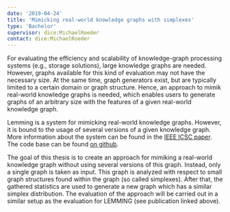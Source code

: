 ```yaml
---
date: '2019-04-24'
title: 'Mimicking real-world knowledge graphs with simplexes'
type: 'Bachelor'
supervisor: dice:MichaelRoeder
contact: dice:MichaelRoeder
---
```


For evaluating the efficiency and scalability of knowledge-graph processing systems (e.g., storage solutions), large knowledge graphs are needed. However, graphs available for this kind of evaluation may not have the necessary size. At the same time, graph generators exist, but are typically limited to a certain domain or graph structure. Hence, an approach to mimik real-world knowledge graphs is needed, which enables users to generate graphs of an arbitrary size with the features of a given real-world knowledge graph.

Lemming is a system for mimicking real-world knowledge graphs. However, it is bound to the usage of several versions of a given knowledge graph. More information about the system can be found in the [IEEE ICSC paper](https://papers.dice-research.org/2021/ICSC2021_Lemming/Lemming_public.pdf). The code base can be found [on github](https://github.com/dice-group/Lemming).

The goal of this thesis is to create an approach for mimiking a real-world knowledge graph without using several versions of this graph. Instead, only a single graph is taken as input. This graph is analyzed with respect to small graph structures found within the graph (so called simplexes). After that, the gathered statistics are used to generate a new graph which has a similar simplex distribution. The evaluation of the approach will be carried out in a similar setup as the evaluation for LEMMING (see publication linked above).

